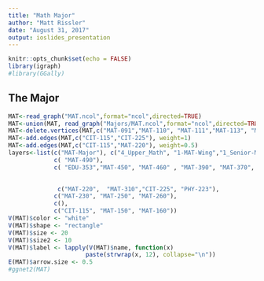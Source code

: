 ```yaml
---
title: "Math Major"
author: "Matt Rissler"
date: "August 31, 2017"
output: ioslides_presentation
---
```


```r
knitr::opts_chunk$set(echo = FALSE)
library(igraph)
#library(GGally)
```

## The Major
```r
MAT<-read_graph("MAT.ncol",format="ncol",directed=TRUE)
MAT<-union(MAT, read_graph("Majors/MAT.ncol",format="ncol",directed=TRUE))
MAT<-delete.vertices(MAT,c("MAT-091","MAT-110", "MAT-111","MAT-113", "MAT-117", "MAT-124", "MAT-115", "MAT-391", "MAT-395", "MAT-495"))
MAT<-add.edges(MAT,c("CIT-115","CIT-225"), weight=1)
MAT<-add.edges(MAT,c("CIT-115","MAT-220"), weight=0.5)
layers<-list(c("MAT-Major"), c("4_Upper_Math", "1-MAT-Wing","1_Senior-Math", "2_High_Math"), 
             c( "MAT-490"),
             c( "EDU-353","MAT-450", "MAT-460" , "MAT-390", "MAT-370", "MAT-380"),
            

              c("MAT-220",  "MAT-310","CIT-225", "PHY-223"),
             c("MAT-230", "MAT-250", "MAT-260"),
             c(),
             c("CIT-115", "MAT-150", "MAT-160"))
V(MAT)$color <- "white"
V(MAT)$shape <- "rectangle"
V(MAT)$size <- 20
V(MAT)$size2 <- 10
V(MAT)$label <- lapply(V(MAT)$name, function(x)
                      paste(strwrap(x, 12), collapse="\n"))
E(MAT)$arrow.size <- 0.5
#ggnet2(MAT)
```